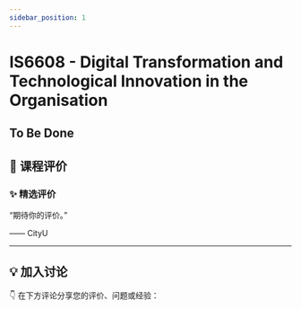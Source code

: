 ```yaml
---
sidebar_position: 1
---
```



# IS6608 - Digital Transformation and Technological Innovation in the Organisation

## To Be Done

## **💬 课程评价**

### ✨ **精选评价**
<div className={commentStyles.commentBox}>
    <p className={commentStyles.commentText}>
        “期待你的评价。”
    </p>
    <p className={commentStyles.commentAuthor}>—— CityU</p>
</div>

---

## **💡 加入讨论**

👇 在下方评论分享您的评价、问题或经验：
<Utterances />
